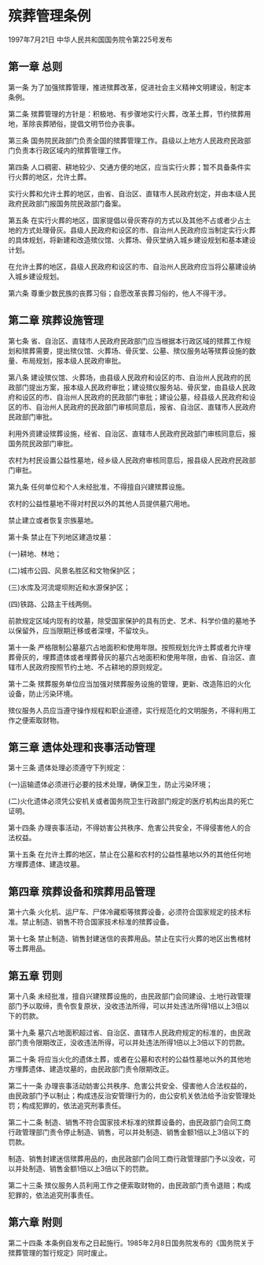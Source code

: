 # 殡葬管理条例

1997年7月21日 中华人民共和国国务院令第225号发布　

  

## 第一章 总则

第一条 为了加强殡葬管理，推进殡葬改革，促进社会主义精神文明建设，制定本条例。

第二条 殡葬管理的方针是：积极地、有步骤地实行火葬，改革土葬，节约殡葬用地，革除丧葬陋俗，提倡文明节俭办丧事。

第三条 国务院民政部门负责全国的殡葬管理工作。县级以上地方人民政府民政部门负责本行政区域内的殡葬管理工作。

第四条 人口稠密、耕地较少、交通方便的地区，应当实行火葬；暂不具备条件实行火葬的地区，允许土葬。

实行火葬和允许土葬的地区，由省、自治区、直辖市人民政府划定，并由本级人民政府民政部门报国务院民政部门备案。

第五条 在实行火葬的地区，国家提倡以骨灰寄存的方式以及其他不占或者少占土地的方式处理骨灰。县级人民政府和设区的市、自治州人民政府应当制定实行火葬的具体规划，将新建和改造殡仪馆、火葬场、骨灰堂纳入城乡建设规划和基本建设计划。

在允许土葬的地区，县级人民政府和设区的市、自治州人民政府应当将公墓建设纳入城乡建设规划。

第六条 尊重少数民族的丧葬习俗；自愿改革丧葬习俗的，他人不得干涉。

## 第二章 殡葬设施管理

第七条 省、自治区、直辖市人民政府民政部门应当根据本行政区域的殡葬工作规划和殡葬需要，提出殡仪馆、火葬场、骨灰堂、公墓、殡仪服务站等殡葬设施的数量、布局规划，报本级人民政府审批。

第八条 建设殡仪馆、火葬场，由县级人民政府和设区的市、自治州人民政府的民政部门提出方案，报本级人民政府审批；建设殡仪服务站、骨灰堂，由县级人民政府和设区的市、自治州人民政府的民政部门审批；建设公墓，经县级人民政府和设区的市、自治州人民政府的民政部门审核同意后，报省、自治区、直辖市人民政府民政部门审批。

利用外资建设殡葬设施，经省、自治区、直辖市人民政府民政部门审核同意后，报国务院民政部门审批。

农村为村民设置公益性墓地，经乡级人民政府审核同意后，报县级人民政府民政部门审批。

第九条 任何单位和个人未经批准，不得擅自兴建殡葬设施。

农村的公益性墓地不得对村民以外的其他人员提供墓穴用地。

禁止建立或者恢复宗族墓地。

第十条 禁止在下列地区建造坟墓：

(一)耕地、林地；

(二)城市公园、风景名胜区和文物保护区；

(三)水库及河流堤坝附近和水源保护区；

(四)铁路、公路主干线两侧。

前款规定区域内现有的坟墓，除受国家保护的具有历史、艺术、科学价值的墓地予以保留外，应当限期迁移或者深埋，不留坟头。

第十一条 严格限制公墓墓穴占地面积和使用年限。按照规划允许土葬或者允许埋葬骨灰的，埋葬遗体或者埋葬骨灰的墓穴占地面积和使用年限，由省、自治区、直辖市人民政府按照节约土地、不占耕地的原则规定。

第十二条 殡葬服务单位应当加强对殡葬服务设施的管理，更新、改造陈旧的火化设备，防止污染环境。

殡仪服务人员应当遵守操作规程和职业道德，实行规范化的文明服务，不得利用工作之便索取财物。

## 第三章 遗体处理和丧事活动管理

第十三条 遗体处理必须遵守下列规定：

(一)运输遗体必须进行必要的技术处理，确保卫生，防止污染环境；

(二)火化遗体必须凭公安机关或者国务院卫生行政部门规定的医疗机构出具的死亡证明。

第十四条 办理丧事活动，不得妨害公共秩序、危害公共安全，不得侵害他人的合法权益。

第十五条 在允许土葬的地区，禁止在公墓和农村的公益性墓地以外的其他任何地方埋葬遗体、建造坟墓。

## 第四章 殡葬设备和殡葬用品管理

第十六条 火化机、运尸车、尸体冷藏柜等殡葬设备，必须符合国家规定的技术标准。禁止制造、销售不符合国家技术标准的殡葬设备。

第十七条 禁止制造、销售封建迷信的丧葬用品。禁止在实行火葬的地区出售棺材等土葬用品。

## 第五章 罚则

第十八条 未经批准，擅自兴建殡葬设施的，由民政部门会同建设、土地行政管理部门予以取缔，责令恢复原状，没收违法所得，可以并处违法所得1倍以上3倍以下的罚款。

第十九条 墓穴占地面积超过省、自治区、直辖市人民政府规定的标准的，由民政部门责令限期改正，没收违法所得，可以并处违法所得1倍以上3倍以下的罚款。

第二十条 将应当火化的遗体土葬，或者在公墓和农村的公益性墓地以外的其他地方埋葬遗体、建造坟墓的，由民政部门责令限期改正。

第二十一条 办理丧事活动妨害公共秩序、危害公共安全、侵害他人合法权益的，由民政部门予以制止；构成违反治安管理行为的，由公安机关依法给予治安管理处罚；构成犯罪的，依法追究刑事责任。

第二十二条 制造、销售不符合国家技术标准的殡葬设备的，由民政部门会同工商行政管理部门责令停止制造、销售，可以并处制造、销售金额1倍以上3倍以下的罚款。

制造、销售封建迷信殡葬用品的，由民政部门会同工商行政管理部门予以没收，可以并处制造、销售金额1倍以上3倍以下的罚款。

第二十三条 殡仪服务人员利用工作之便索取财物的，由民政部门责令退赔；构成犯罪的，依法追究刑事责任。

## 第六章 附则

第二十四条 本条例自发布之日起施行。1985年2月8日国务院发布的《国务院关于殡葬管理的暂行规定》同时废止。